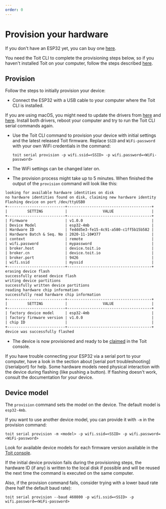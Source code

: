 ```yaml
---
order: 0
---
```


# Provision your hardware

If you don't have an ESP32 yet, you can buy one <a href="https://www.digikey.com/en/products/detail/espressif-systems/ESP32-DEVKITC-32D/9356990" target="_blank">here</a>.

You need the Toit CLI to complete the provisioning steps below, so if you haven't installed Toit on your computer, follow the steps described [here](../installation/toitcli).

## Provision

Follow the steps to initially provision your device:

- Connect the ESP32 with a USB cable to your computer where the Toit CLI is installed.

<Note type="warning" title="Drivers for macOS">
If you are using macOS, you might need to update the drivers from <a href="https://ftdichip.com/drivers/vcp-drivers/" target="_blank">here</a>
and <a href="https://www.silabs.com/developers/usb-to-uart-bridge-vcp-drivers" target="_blank">here</a>. Install both drivers, reboot your computer and try to run the Toit CLI serial commands again.
</Note>

- Use the Toit CLI command to provision your device with initial settings and the latest released Toit firmware. Replace `SSID` and `WiFi-password` with your own WiFi credentials in the command:

  ```shell
  toit serial provision -p wifi.ssid=<SSID> -p wifi.password=<WiFi-password>
  ```

- The WiFi settings can be changed later on.

- The provision process might take up to 5 minutes. When finished the output of the `provision` command will look like this:

```txt
looking for available hardware identities on disk
no hardware identities found on disk, claiming new hardware identity
Flashing device on port /dev/ttyUSB0
+--------------------------+--------------------------------------+
|         SETTING          |                VALUE                 |
+--------------------------+--------------------------------------+
| Firmware                 | v1.0.0                               |
| Device Model             | esp32-4mb                            |
| Hardware ID              | feddd5e3-fe15-4c91-a580-c1ff5b15b582 |
| Hardware Batch & Seq. No | 2020-11-10#377                       |
| context                  | remote                               |
| wifi.password            | mypassword                           |
| broker.host              | device.toit.io                       |
| broker.cn                | device.toit.io                       |
| broker.port              | 9426                                 |
| wifi.ssid                | myssid                               |
+--------------------------+--------------------------------------+
erasing device flash
successfully erased device flash
writing device partitions
successfully written device partitions
reading hardware chip information
successfully read hardware chip information
+--------------------------+--------------------------------------+
|         SETTING          |                VALUE                 |
+--------------------------+--------------------------------------+
| factory device model     | esp32-4mb                            |
| factory firmware version | v1.0.0                               |
| chip ID                  |                                      |
+--------------------------+--------------------------------------+
device was successfully flashed
```

- The device is now provisioned and ready to be [claimed](/claim) in the Toit console.

<Note title="Troubleshooting">
If you have trouble connecting your ESP32 via a serial port to your computer, have a look in the section about [serial port troubleshooting](/serialport) for help.
Some hardware models need physical interaction with the device during flashing (like pushing a button). If flashing doesn't work, consult the documentation for your device.
</Note>

## Device model

The `provision` command sets the model on the device. The default model is `esp32-4mb`.

If you want to use another device model, you can provide it with `-m` in the provision command:

```shell
toit serial provision -m <model> -p wifi.ssid=<SSID> -p wifi.password=<WiFi-password>
```

Look for available device models for each firmware version available in the <a href="https://console.toit.io/organization/firmware" target="_blank">Toit console</a>.

<Note title="Problems with provision">
    
If the initial device provision fails during the provisioning steps, the hardware ID (if any) is written to the local disk if possible and will be reused the next time the command is executed on the same computer.

Also, if the provision command fails, consider trying with a lower baud rate (here half the default baud rate):

```shell
toit serial provision --baud 460800 -p wifi.ssid=<SSID> -p wifi.password=<WiFi-password>
```
</Note>    
